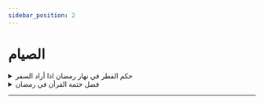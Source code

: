 ```yaml
---
sidebar_position: 2
---
```


# الصيام

<details>
<summary style={{fontWeight: "bold"}}>
حكم الفطر في نهار رمضان اذا أراد السفر
</summary>

**سؤال:** أثابكم الله. يقول السائل متى يجوز لنا أن نفطر إذا أردنا أن نسافر في نهار رمضان؟

**جواب**: اختلف العلماء في المسلم يصوم أول اليوم ثم يسافر في أثنائه. هل له أن يفطر؟ والراجح أن له أن يفطر ما دام أنه سافر في النهار. ومتى يبدأ في فطره؟ جمهور أهل العلم وهو الأحوط انه يبدأ فطره إذا فارق عمران البلد وهو اﻷحوط. لأن الإنسان لا يدري ما يقع له فقد يفطر، ثم يتعطل عن السفر فيفوته صوم ذلك اليوم. وذهب بعض أهل العلم إلى أنه يفطر ولو في بيته. والراجح أنه يجوز له ذلك ما دام يعلم أنه سيخرج من البلد في النهار. أما إذا كان يعلم انه لن يفارق عمران البلد إلا في الليل فإنه لا يجوز له أن يفطر في بيته. لأنه لن يسافر في أثناء النهار. يعني يا إخوة, إنسان وقت الظهر أراد أن يسافر إلى مكة وسيارته واقفة عند الباب. هذا يغلب على الظن انه سيخرج من المدينة قبل المغرب بكثير. يجوز له أن يفطر وهو في بيته قبل أن يخرج وان كان هذا خلاف قول الجمهور لثبوت الدليل به. لكن الأحوط للإنسان ألا يفطر حتى يفارق عمران بلده لما ذكرنا. أما إنسان سيسافر قبل المغرب ويعرف أنه لن يفارق حدود البلد إلا وقد أذان المغرب فإنه لا يجوز له أن يفطر في بيته لأنه سيدركه الليل وهو في البلد لم يسافر. فليس له ان يترخص بالفطر وهو في بلده

</details>

<details>
<summary style={{fontWeight: "bold"}}>
فضل ختمة القرأن في رمضان
</summary>

**سؤال:** عليكم وبارك فيكم ونفع بكم الإسلام والمسلمين.يقول السائل حفظكم الله.هل الأفضل الإكثار من ختمات القرآن في هذا الشهر أو الاقتصار على ختمة أو ختمتين في ترتل وتفكر وتدبر؟

**جواب**: حال السلف يدلعلى أن الإكثار من الحروف،أفضل.من القراءة المفسرة.التي تكون مع.تدبر.لكن الذي يظهر. والله أعلم.أن الأمر يختلف باختلاف الأشخاص،في نظر العبد الأصلح لقلبه.وما كان أنفع للقلب فهو أحسن.وإذا أمكن الجمع.كأن تجعل لك ختمة مفسرة.متدبرة من أول الشهر.إلى آخر الشهر.وتجعل لك قراءة أخرى.تكثر فيها من الحروف.فهذا.حسن وكمال.فمثلا.لو أنك.جعلت ما بين الظهر والعصر.مما يتيسر لك من الوقت.في قراءة متدبرة.مفسرة.إلى آخر الشهر.وجعلت لك في أول النهار أو في آخره.أو في الليل.قراءة تكثر فيها من الحروف.

</details>

---